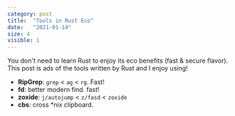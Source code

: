 ```yaml
---
category: post
title:  "Tools in Rust Eco"
date:   "2021-01-14"
size: 4
visible: 1
---
```


You don't need to learn Rust to enjoy its eco benefits (fast & secure flavor). This post is ads of the tools written by Rust and I enjoy using!

* **RipGrep**: `grep` \< `ag` \< `rg`. Fast!
* **fd**: better modern find. fast!
* **zoxide**: `j/autojump` \< `z/fasd` \< `zoxide`
* **cbs**: cross *nix clipboard.

